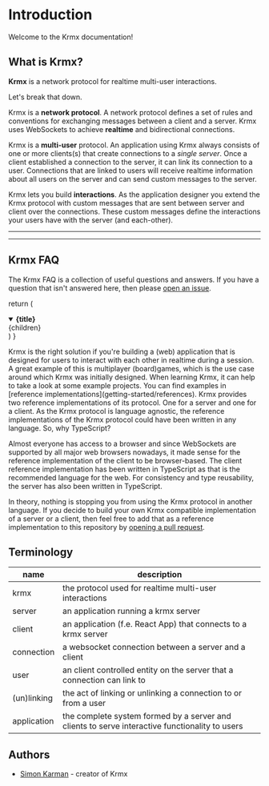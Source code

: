 # Introduction

Welcome to the Krmx documentation!

## What is Krmx?

**Krmx** is a network protocol for realtime multi-user interactions.

Let's break that down.

Krmx is a **network protocol**. A network protocol defines a set of rules and conventions for exchanging messages between a client and a server. Krmx uses WebSockets to achieve **realtime** and bidirectional connections.

Krmx is a **multi-user** protocol. An application using Krmx always consists of one or more clients(s) that create connections to a *single server*. Once a client established a connection to the server, it can link its connection to a user. Connections that are linked to users will receive realtime information about all users on the server and can send custom messages to the server.

Krmx lets you build **interactions**. As the application designer you extend the Krmx protocol with custom messages that are sent between server and client over the connections. These custom messages define the interactions your users have with the server (and each-other).

---


<Cards num={2}>
  <Card title="Getting Started" href="getting-started" />
  <Card title="Learn about the Krmx protocol" href="learn" />
  <Card title="Krmx Server" href="server" />
  <Card title="Krmx Clients" href="clients" />
</Cards>

---

## Krmx FAQ
The Krmx FAQ is a collection of useful questions and answers. If you have a question that isn't answered here, then please [open an issue](https://github.com/simonkarman/krmx/issues).

  return (
    <details
      open
      className="last-of-type:mb-0 rounded-lg bg-neutral-100 dark:bg-neutral-800 p-2 mt-4"
    >
      <summary>
        <strong className="text-lg">{title}</strong>
      </summary>
      <div className="nx-p-2">{children}</div>
    </details>
  )
}

<FAQBox title="Why Krmx?">
  Krmx is the right solution if you're building a (web) application that is designed for users to interact with each other in realtime during a session. A great example of this is multiplayer (board)games, which is the use case around which Krmx was initially designed.
</FAQBox>
<FAQBox title="Where can I find examples?">
  When learning Krmx, it can help to take a look at some example projects. You can find examples in [reference implementations](getting-started/references).
</FAQBox>
<FAQBox title="Why are the Krmx reference implementations written in TypeScript?">
  Krmx provides two reference implementations of its protocol. One for a server and one for a client. As the Krmx protocol is language agnostic, the reference implementations of the Krmx protocol could have been written in any language. So, why TypeScript?

  Almost everyone has access to a browser and since WebSockets are supported by all major web browsers nowadays, it made sense for the reference implementation of the client to be browser-based. The client reference implementation has been written in TypeScript as that is the recommended language for the web. For consistency and type reusability, the server has also been written in TypeScript.

  In theory, nothing is stopping you from using the Krmx protocol in another language. If you decide to build your own Krmx compatible implementation of a server or a client, then feel free to add that as a reference implementation to this repository by [opening a pull request](https://github.com/simonkarman/krmx).
</FAQBox>

## Terminology
| name        | description                                                                                    |
|-------------|------------------------------------------------------------------------------------------------|
| krmx        | the protocol used for realtime multi-user interactions                                         |
| server      | an application running a krmx server                                                           |
| client      | an application (f.e. React App) that connects to a krmx server                                 |
| connection  | a websocket connection between a server and a client                                           |
| user        | an client controlled entity on the server that a connection can link to                        |
| (un)linking | the act of linking or unlinking a connection to or from a user                                 |
| application | the complete system formed by a server and clients to serve interactive functionality to users |

## Authors
- [Simon Karman](https://www.simonkarman.nl) - creator of Krmx
